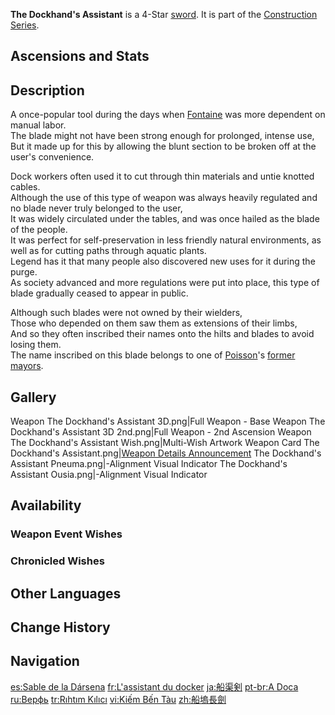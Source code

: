 {{Weapon Infobox
|title          = The Dock&shy;hand's As&shy;sis&shy;tant
|id             = 11427
|image          = <gallery>
Weapon The Dockhand's Assistant.png|Base
Weapon The Dockhand's Assistant 2nd.png|2nd Ascension
</gallery>
|type           = Sword
|quality        = 4
|base_atk       = 42
|2nd_stat_type  = HP
|2nd_stat       = 9%
|series         = Construction
|releaseDate    = 2023-09-27
|obtain         = Weapon Event Wishes
|passive        = Sea Shanty
|effect         = When the wielder is [[heal]]ed or heals others, they will gain a Stoic's Symbol that lasts 30s, up to a maximum of 3 Symbols. When using their [[Elemental Skill]] or [[Elemental Burst|Burst]], all Symbols will be consumed and the Roused effect will be granted for 10s. For each Symbol consumed, gain (var1) [[Elemental Mastery]], and 2s after the effect occurs, (var2) [[Energy]] per Symbol consumed will be restored for said character. The Roused effect can be triggered once every 15s, and Symbols can be gained even when the character is not on the field.
|eff_rank1_var1 = 40
|eff_rank2_var1 = 50
|eff_rank3_var1 = 60
|eff_rank4_var1 = 70
|eff_rank5_var1 = 80
|eff_rank1_var2 = 2
|eff_rank2_var2 = 2.5
|eff_rank3_var2 = 3
|eff_rank4_var2 = 3.5
|eff_rank5_var2 = 4
|eff_att1       = Elemental Mastery
|eff_att2       = Energy
}}
{{Description|A convenient cutting tool that you can rarely find nowadays. You can replace the blades as they are dulled by usage.}}
'''The Dockhand's Assistant''' is a 4-Star [[sword]]. It is part of the [[Construction Series]].

==Ascensions and Stats==
{{Weapon Ascensions and Stats
|ascendMat1 = Dross of Pure Sacred Dewdrop
|ascendMat2 = Sublimation of Pure Sacred Dewdrop
|ascendMat3 = Spring of Pure Sacred Dewdrop
|ascendMat4 = Essence of Pure Sacred Dewdrop
|bossMat1   = Old Operative's Pocket Watch
|bossMat2   = Operative's Standard Pocket Watch
|bossMat3   = Operative's Constancy
|commonMat1 = Transoceanic Pearl
|commonMat2 = Transoceanic Chunk
|commonMat3 = Xenochromatic Crystal
}}

==Description==
A once-popular tool during the days when [[Fontaine]] was more dependent on manual labor.<br>
The blade might not have been strong enough for prolonged, intense use,<br>
But it made up for this by allowing the blunt section to be broken off at the user's convenience.

Dock workers often used it to cut through thin materials and untie knotted cables.<br>
Although the use of this type of weapon was always heavily regulated and no blade never truly belonged to the user,<br>
It was widely circulated under the tables, and was once hailed as the blade of the people.<br>
It was perfect for self-preservation in less friendly natural environments, as well as for cutting paths through aquatic plants.<br>
Legend has it that many people also discovered new uses for it during the purge.<br>
As society advanced and more regulations were put into place, this type of blade gradually ceased to appear in public.

Although such blades were not owned by their wielders,<br>
Those who depended on them saw them as extensions of their limbs,<br>
And so they often inscribed their names onto the hilts and blades to avoid losing them.<br>
The name inscribed on this blade belongs to one of [[Poisson]]'s [[Renault de Petrichor|former mayors]].

==Gallery==
<gallery>
Weapon The Dockhand's Assistant 3D.png|Full Weapon - Base
Weapon The Dockhand's Assistant 3D 2nd.png|Full Weapon - 2nd Ascension
Weapon The Dockhand's Assistant Wish.png|Multi-Wish Artwork
Weapon Card The Dockhand's Assistant.png|[https://www.hoyolab.com/article/21785316 Weapon Details Announcement]
The Dockhand's Assistant Pneuma.png|{{Pneuma}}-Alignment Visual Indicator
The Dockhand's Assistant Ousia.png|{{Ousia}}-Alignment Visual Indicator
</gallery>

==Availability==
===Weapon Event Wishes===
{{Featured}}

===Chronicled Wishes===
{{Featured|chronicled=1}}

==Other Languages==
{{Other Languages
|1_en     = The Dockhand's Assistant
|1_zhs    = 船坞长剑
|1_zhs_rm = Chuánwù Zhǎngjiàn
|1_zht    = 船塢長劍
|1_zht_rm = Chuánwù Zhǎngjiàn
|1_zh_tl  = 
|1_ja     = 船渠剣
|1_ja_rm  = Senkyo-ken{{Assumed}}
|1_ja_tl  = Dock Sword
|1_ko     = 뱃도랑 장검
|1_ko_tl  = 
|1_es     = Sable de la Dársena
|1_es_tl  = Dock Saber
|1_fr     = L'assistant du docker
|1_fr_tl  = The Dockhand's Assistant
|1_ru     = Верфь
|1_ru_tl  = The Dockyard
|1_th     = The Dockhand's Assistant
|1_vi     = Kiếm Bến Tàu
|1_vi_tl  = Dock Sword
|1_de     = Werftklinge
|1_de_tl  = Shipyard Blade
|1_id     = The Dockhand's Assistant
|1_pt     = A Doca
|1_pt_tl  = 
|1_tr     = Rıhtım Kılıcı
|1_tr_tl  = Dock Sword
|1_it     = Aiutante del porto
|1_it_tl  = Harbor Assistant
|Transclude = Portable Power Saw;2#2
}}

==Change History==
{{Change History|4.1}}

==Navigation==
{{Weapons by Series Navbox|Construction}}
{{Weapon Navbox|Swords}}

[[es:Sable de la Dársena]]
[[fr:L'assistant du docker]]
[[ja:船渠剣]]
[[pt-br:A Doca]]
[[ru:Верфь]]
[[tr:Rıhtım Kılıcı]]
[[vi:Kiếm Bến Tàu]]
[[zh:船塢長劍]]